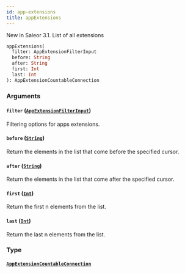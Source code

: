 ```yaml
---
id: app-extensions
title: appExtensions
---
```


New in Saleor 3.1. List of all extensions

```graphql
appExtensions(
  filter: AppExtensionFilterInput
  before: String
  after: String
  first: Int
  last: Int
): AppExtensionCountableConnection

```

### Arguments

#### `filter` ([`AppExtensionFilterInput`](../../../developer/api-reference/inputs/app-extension-filter-input))

Filtering options for apps extensions.

#### `before` ([`String`](../../../developer/api-reference/scalars/string))

Return the elements in the list that come before the specified cursor.

#### `after` ([`String`](../../../developer/api-reference/scalars/string))

Return the elements in the list that come after the specified cursor.

#### `first` ([`Int`](../../../developer/api-reference/scalars/int))

Return the first n elements from the list.

#### `last` ([`Int`](../../../developer/api-reference/scalars/int))

Return the last n elements from the list.

### Type

#### [`AppExtensionCountableConnection`](../../../developer/api-reference/objects/app-extension-countable-connection)
